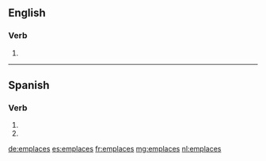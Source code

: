 ==English==

===Verb===
{{head|en|verb form}}

# {{en-third-person singular of|emplace}}

----

==Spanish==

===Verb===
{{es-verb-form}}

# {{es-verb form of|ending=ar|mood=imperative|sense=negative|pers=2|formal=no|number=singular|emplazar}}
# {{es-verb form of|ending=ar|mood=subjunctive|tense=present|pers=2|formal=no|number=singular|emplazar}}

[[de:emplaces]]
[[es:emplaces]]
[[fr:emplaces]]
[[mg:emplaces]]
[[nl:emplaces]]